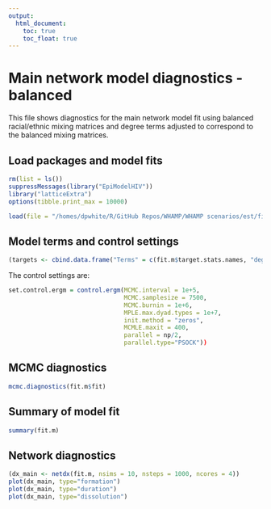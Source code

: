 ```yaml
---
output:
  html_document:
    toc: true
    toc_float: true
---
```

# Main network model diagnostics - balanced
This file shows diagnostics for the main network model fit using balanced racial/ethnic mixing matrices and degree terms adjusted to correspond to the balanced mixing matrices.

## Load packages and model fits
```r
rm(list = ls())
suppressMessages(library("EpiModelHIV"))
library("latticeExtra")
options(tibble.print_max = 10000)

load(file = "/homes/dpwhite/R/GitHub Repos/WHAMP/WHAMP scenarios/est/fit.m.balanced.whamp.rda")

```

## Model terms and control settings
```r
(targets <- cbind.data.frame("Terms" = c(fit.m$target.stats.names, "degrange", "nodematch.role.class.I", "nodematch.role.class.R", "mix.region.EW.KC", "mix.region.EW.OW", "mix.region.KC.OW"), "Stats" = c(fit.m$target.stats, -Inf, -Inf, -Inf, -Inf, -Inf)))
```

The control settings are:
```r
set.control.ergm = control.ergm(MCMC.interval = 1e+5,
                                MCMC.samplesize = 7500,
                                MCMC.burnin = 1e+6,
                                MPLE.max.dyad.types = 1e+7,
                                init.method = "zeros",
                                MCMLE.maxit = 400,
                                parallel = np/2, 
                                parallel.type="PSOCK"))
```

## MCMC diagnostics

```r
mcmc.diagnostics(fit.m$fit)
```

## Summary of model fit

```r
summary(fit.m)
```

## Network diagnostics

```r
(dx_main <- netdx(fit.m, nsims = 10, nsteps = 1000, ncores = 4))
plot(dx_main, type="formation")
plot(dx_main, type="duration")
plot(dx_main, type="dissolution")
```
